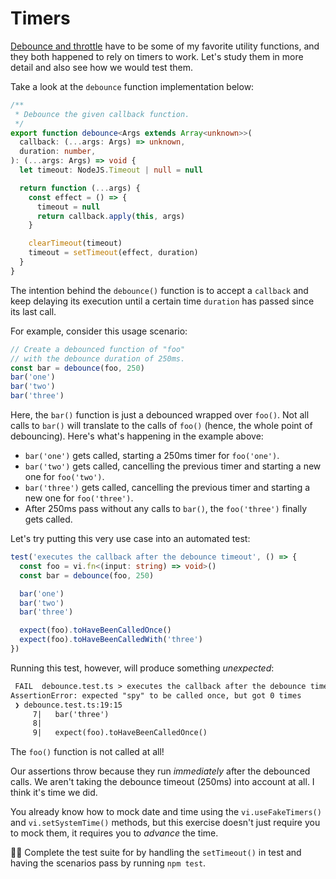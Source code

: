# Timers

<EpicVideo url="https://www.epicweb.dev/workshops/mocking-techniques-in-vitest/date-and-time/timers" />

[Debounce and throttle](https://kettanaito.com/blog/debounce-vs-throttle) have to be some of my favorite utility functions, and they both happened to rely on timers to work. Let's study them in more detail and also see how we would test them.

Take a look at the `debounce` function implementation below:

```ts filename=debounce.ts
/**
 * Debounce the given callback function.
 */
export function debounce<Args extends Array<unknown>>(
  callback: (...args: Args) => unknown,
  duration: number,
): (...args: Args) => void {
  let timeout: NodeJS.Timeout | null = null

  return function (...args) {
    const effect = () => {
      timeout = null
      return callback.apply(this, args)
    }

    clearTimeout(timeout)
    timeout = setTimeout(effect, duration)
  }
}
```

The intention behind the `debounce()` function is to accept a `callback` and keep delaying its execution until a certain time `duration` has passed since its last call.

For example, consider this usage scenario:

```ts nonumber
// Create a debounced function of "foo"
// with the debounce duration of 250ms.
const bar = debounce(foo, 250)
bar('one')
bar('two')
bar('three')
```

Here, the `bar()` function is just a debounced wrapped over `foo()`. Not all calls to `bar()` will translate to the calls of `foo()` (hence, the whole point of debouncing). Here's what's happening in the example above:

- `bar('one')` gets called, starting a 250ms timer for `foo('one')`.
- `bar('two')` gets called, cancelling the previous timer and starting a new one for `foo('two')`.
- `bar('three')` gets called, cancelling the previous timer and starting a new one for `foo('three')`.
- After 250ms pass without any calls to `bar()`, the `foo('three')` finally gets called.

Let's try putting this very use case into an automated test:

```ts filename=debounce.test.ts nonumber nocopy
test('executes the callback after the debounce timeout', () => {
  const foo = vi.fn<(input: string) => void>()
  const bar = debounce(foo, 250)

  bar('one')
  bar('two')
  bar('three')

  expect(foo).toHaveBeenCalledOnce()
  expect(foo).toHaveBeenCalledWith('three')
})
```

Running this test, however, will produce something _unexpected_:

```txt lines=6
 FAIL  debounce.test.ts > executes the callback after the debounce timeout
AssertionError: expected "spy" to be called once, but got 0 times
 ❯ debounce.test.ts:19:15
     7|   bar('three')
     8|
     9|   expect(foo).toHaveBeenCalledOnce()
```

The `foo()` function is not called at all!

Our assertions throw because they run _immediately_ after the debounced calls. We aren't taking the debounce timeout (250ms) into account at all. I think it's time we did.

You already know how to mock date and time using the `vi.useFakeTimers()` and `vi.setSystemTime()` methods, but this exercise doesn't just require you to mock them, it requires you to _advance_ the time.

👨‍💼 Complete the test suite for <InlineFile file="debounce.test.ts" /> by handling the `setTimeout()` in test and having the scenarios pass by running `npm test`.
